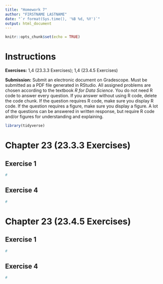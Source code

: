 ```yaml
---
title: "Homework 7"
author: "FIRSTNAME LASTNAME"
date: "`r format(Sys.time(), '%B %d, %Y')`"
output: html_document
---
```


```r
knitr::opts_chunk$set(echo = TRUE)
```

# Instructions

**Exercises:**  1,4 (23.3.3 Exercises); 1,4 (23.4.5 Exercises)

**Submission:** Submit an electronic document on Gradescope. Must be submitted as a PDF file generated in RStudio. All assigned problems are chosen according to the textbook *R for Data Science*. You do not need R code to answer every question. If you answer without using R code, delete the code chunk. If the question requires R code, make sure you display R code. If the question requires a figure, make sure you display a figure. A lot of the questions can be answered in written response, but require R code and/or figures for understanding and explaining.

```r
library(tidyverse)
```


# Chapter 23 (23.3.3 Exercises)

##  Exercise 1
```r
#
```

##  Exercise 4
```r
#
```

# Chapter 23 (23.4.5 Exercises)

##  Exercise 1
```r
#
```

##  Exercise 4
```r
#
```
